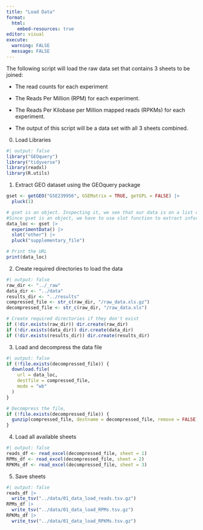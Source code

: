 ```yaml
---
title: "Load Data"
format:
  html:
    embed-resources: true
editor: visual
execute:
  warning: FALSE
  message: FALSE
---
```


The following script will load the raw data set that contains 3 sheets to be joined:

-   The read counts for each experiment

-   The Reads Per Million (RPM) for each experiment.

-   The Reads Per Kilobase per Million mapped reads (RPKMs) for each experiment.

-   The output of this script will be a data set with all 3 sheets combined.

0.  Load Libraries

```r
#| output: false
library("GEOquery")
library("tidyverse")
library(readxl)
library(R.utils)
```

1.  Extract GEO dataset using the GEOquery package

```r
gset <- getGEO("GSE239956", GSEMatrix = TRUE, getGPL = FALSE) |> 
  pluck(1)

# gset is an object. Inspecting it, we see that our data is on a list called "other"
#Since gset is an object, we have to use slot function to extract information individual slots in an object
data_loc <- gset |> 
  experimentData() |> 
  slot("other") |> 
  pluck("supplementary_file")

# Print the URL
print(data_loc)
```

2.  Create required directories to load the data

```r
#| output: false
raw_dir <- "../_raw"
data_dir <- "../data"
results_dir <- "../results"
compressed_file <- str_c(raw_dir, "/raw_data.xls.gz")
decompressed_file <- str_c(raw_dir, "/raw_data.xls")

# Create required directories if they don't exist
if (!dir.exists(raw_dir)) dir.create(raw_dir)
if (!dir.exists(data_dir)) dir.create(data_dir)
if (!dir.exists(results_dir)) dir.create(results_dir)

```

3.  Load and decompress the data file

```r
#| output: false
if (!file.exists(decompressed_file)) {
  download.file(
    url = data_loc,
    destfile = compressed_file,
    mode = "wb"
  )
}

# Decompress the file, 
if (!file.exists(decompressed_file)) {
  gunzip(compressed_file, destname = decompressed_file, remove = FALSE)
}
```

4.  Load all available sheets

```r
#| output: false
reads_df <- read_excel(decompressed_file, sheet = 1)
RPMs_df <- read_excel(decompressed_file, sheet = 2)
RPKMs_df <- read_excel(decompressed_file, sheet = 3)
```

5.  Save sheets

```r
#| output: false
reads_df |> 
  write_tsv("../data/01_data_load_reads.tsv.gz")
RPMs_df |> 
  write_tsv("../data/01_data_load_RPMs.tsv.gz")
RPKMs_df |> 
  write_tsv("../data/01_data_load_RPKMs.tsv.gz")
```
